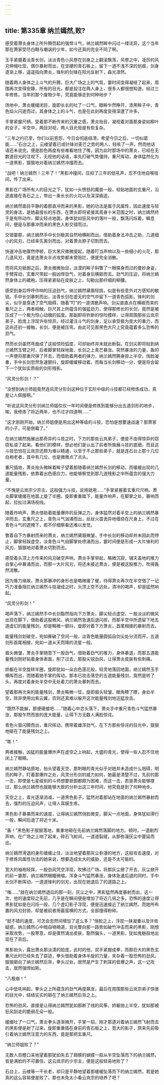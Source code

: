 ```yaml
---
---
---
```

title: 第335章 纳兰嫣然,败?
---



感受着萧炎身体上所升腾而起的强悍斗气，纳兰嫣然眸中闪过一缕诧异，这个当年那在萧家受尽白眼与嘲讽的少年，如今还真的完全不同了啊。

玉手紧握着淡青长剑，淡淡青色小风卷在剑身之上翻滚飘荡，风卷之中，凌厉的风刃伸缩吐现，偶尔暴射而出，在坚硬的青石板上，留下一道不浅不深的划痕，剑身逐渐上移，遥遥指向萧炎，锋利的剑锋在阳光反射下，森光凛然。

随着两人身体之上斗气的升腾，巨大广场之上的气氛，霎时间变得凝结了起来，周围再次变得安静，所有的目光，都是投注在两人身上，很多人都很想知道，经过三年修炼，当年的那个废物少年，究竟能够走到何种地步？

场地中，萧炎缓缓闭目，旋即长长的吐了一口气，眼眸乍然睁开，漆黑眸子中，青色焰火闪逝而过，其身体之上的斗气，也是在此刻再度变得深邃了许多。

手掌紧握尺柄，受着那不断传来的沉重之感，萧炎抬目，凝视着对面那身姿如柳叶的女子。半空中，两目对视，两人目光皆是有些复杂。

“三年之约已至，你们以前恩怨，今日会彻底结清，希望今日之后，一切纠葛能……”石台之上，云棱望着已成针锋对麦芒之势的两人，轻咳了一声，然而他话语还未说完，便是脸色再度有些难看地住了嘴，因为此时那场中的萧炎，已经在无数道目光的注视下，无视他的话语，率先打破气势僵持，重尺挥动，身体猛然化为一道黑影，狠狠地对着纳兰嫣然冲撞而去。

“战吧！纳兰嫣然！三年了！”黑影冲撞间，压抑了三年的低吼声，忍不住地自喉咙间，传了出来。

黑影在广场所有人的目光之下，犹如一头愤怒的魔兽一般，轻贴地面的玄重尺，沿途直接在青石之上，带出一条长长的火花以及深深痕迹。

纳兰嫣然面目平静的着那直冲而来的黑影，她的功法是属于风属性，因此速度与轻灵的身法，是她最擅长的东西，在萧炎即将紧接其周身十米范围之时，纳兰嫣然终于是有所动作，脚尖轻点地面，身体犹如狂风中的落叶一般，飘荡闪烁着，瞬息间，便是与那暴冲而来的黑色人影交错而过。

交错霎那，纳兰嫣然手中长剑极其自然地横削而出。借助着身法冲击之助，几道细小的风刃，已经率先离剑而出，对着萧炎脖子切割而去。

快速冲击地骤然停顿，巨大黑尺微微提起，随着叮当声响以及一些细小的火花，那几道风刃，竟是连萧炎半点攻势都未曾阻拦，便是完全消散。

而将风刃抵御之后，萧炎微微抬目，淡漠的眸子斜瞥了一眼搽身而过的曼妙身姿，手臂挥动，玄重尺带起一股凶悍劲气，对着身后横砸而去。劲气的压迫，将纳兰嫣然身体上的裙袍，压得紧紧贴在皮肤之上，勾勒出那纤细的柳腰。

感受到身后呼呼作响的压迫劲气，纳兰嫣然黛眉轻挑，似是有些意外对方感知的敏锐。手中长剑暴刺而出，淡青长剑在虚无的空气中留下一道青色弧影。锋利的剑尖，似乎是穿透了空气阻碍，随着“叮”的一道清脆声响。剑尖直直点在横砸而来的重尺之上，两者相触，巨尺其上所蕴含的强猛劲力，使得那修长的长剑，竟然是被压成了一个极为惊心动魄的弧度。那副即将折断的惊险模样，让得周围那些云岚宗弟子，脸庞上浮现许些惊异。经过灌注斗气的剑身，足以承受极为庞大的重力，而这尚还初一接触，长剑，便是被压弯。由此可见那黑色大尺上究竟蕴着多么恐怖的劲气。

然而长剑虽然弯曲成了这般惊险弧度，可却始终并未就此断裂。在剑尖即将贴到纳兰嫣然玉臂之时，后者脚掌轻跺地面，长剑之上青芒暴涨。突然暴涨的力量，轰的一声便将那重尺弹了开去，而借助着两者的弹力，纳兰嫣然腾身掠上半空，俏脸凝重，手中长剑忽然急速颤抖，旋即缓缓移动着。而每当长剑移动一分，便是将会留下一个犹如实质般的剑形残影。

“风灵分形剑！？”

“没想到纳兰师姐竟然连风灵分形剑这种位于玄阶中级的斗技都已经修炼成功，真是让人佩服啊。”

“听说这风灵分形剑纳兰师姐仅仅一年时间便是修炼到能够分出五道剑形的地步，唉，我修炼了将近两年，也不过才四道啊……”

“这才刚刚开始，纳兰师姐便是用出这种等级的斗技，恐怕是想要速战速？那萧家的小子，可是倒霉了。”

在纳兰嫣然施展出那奇异的斗技之时，下方的那些云岚弟子，便是不由得惊异的窃窃私语了起来。看他们的模样，想必他们是认出了前者所施展斗技的底细，而且这斗技恐怕在云岚宗还颇为难以精通，以至于不止那些弟子，就是连石台上那十几位白袍老者，其中有几位，也是微微点了点头。

重尺插地，萧炎抬头微眯着眸子望着那随着纳兰嫣然长剑的移动，而缓缓出现的几道能量残影，依靠着出色感应力，他能够察觉到那几道残影之中所蕴含的强大力量。

“不愧是云岚宗少宗主，这般强力斗技，说用就用……”手掌紧握着玄重尺尺柄，萧炎脚掌缓缓在地面上旋了半圈，旋即重重踏下，能量炸响声，在脚掌之处，暴响而起，拉扯过满场视线。

随着炸响声，萧炎借助着能量爆炸的反弹之力，身体猛然对着半空上的纳兰嫣然暴冲而去，玄重尺之上，青色斗气汹涌而出，丝丝火苗诡异地缠绕在尺身上，不过在青色斗气的遮掩下，若不仔细察看还难以发觉。

瞥着自下方暴射而来的萧炎，纳兰嫣然黛眉微皱，手中长剑的移动却并未因此而停止，脚掌轻跺虚空，淡青色斗气自脚掌处喷涌而出，霎时间便是形成一大片锋利的风刃，狠狠地对着萧炎切割而去。

感受着头顶上方传来的风刃破空声响，萧炎手掌举起，略微沉寂，铺天盖地的推力自掌心中暴涌而出，而那一大片风刃，将还未接近萧炎，便是被这股推力，吹得轰然消散。

因为推力缘故，萧炎那暴冲的身形也是略微缓了缓，待得萧炎再次在半空借了一记巧力准备阻拦纳兰嫣然斗技凝成之时，头顶上空不远处，清冷的喝声，却是猛然响起。

“风灵分形剑！”

喝声落下，纳兰嫣然手中长剑豁然指向下方萧炎，脚尖轻点虚空，一股淡淡的微风出现在脚下，借助着这股微风，纳兰嫣然急速后退闪掠，而那半空中所遗留下地五道虚幻的能量残剑，却是略微一颤抖，旋即对着下方萧炎，首尾相接的暴射而去。

能量残剑划破空，宛如撕破了空间一般，淡青色能量圆弧自剑尖处分流而开，五道剑形首尾相接，宛如一道从天而降的流星一般。

眉头微皱，萧炎手掌随意下一股劲气，借助着劲气的推力，身体暴退，而那五道能量残剑刚好贴着身体表面，削了过去，那股尖锐劲风，让得萧炎皮肤有些刺痛。

娇躯在半空旋转半圈，旋即犹如一朵白色莲花般，轻灵地落回地面，纳兰嫣然玉手横挥而出，而随着她手掌的挥动，那本已攻击落空的五道能量残剑，竟然是转了头，再度对着身处半空中无处着力的萧炎暴刺而去。

望着那再次来的能量残剑，萧炎略微一怔，旋即眉头轻皱，眼角瞟了瞟，身处半空，除非使用出紫云翼，否则还真难以躲开这次能量残剑地迅猛攻击。

“既然不能躲，那便硬接吧……”随着心中念头落下，萧炎手中重尺青色斗气猛然暴涨，那股乍然而放的庞大能量，让得下方无数人满脸惊诧。

青色火苗闪腾而出，重尺挥动，携带着雄浑劲气，在下方那些惊诧的目光中，狠狠地砸在了能量残剑之上。

“嘭！”

两者接触，凶猛的能量爆炸声在虚空之上响起，大盛的青光，使得一些人忍不住地闭上了眼睛。

纳兰嫣然静站原地，抬头望着天空，那刺眼的青光似乎对她并未造成什么阻碍，明亮的眸子，盯着那爆炸之处，风灵分形剑的威力如何，她最是清楚不过，先前的那一击，即使是七星级别的斗师想要抵御都颇为困难，而这一击，若是萧炎能够撑过，那么纳兰嫣然也就能够大致的分析出这三年时间，他究竟是到了何种地步。

天空之上，青光逐渐消减，一道黑色影子，猛然对着那站在地面的纳兰嫣然暴射而去，强烈的压迫风声，让得人耳膜生疼。

黑色影子暴袭而来的速度，让得纳兰嫣然俏脸微变，脚尖一点地面，身体犹如滑行一般，瞬间后退了将近十米。

“轰！”黑色影子狠狠落地，重重地砸在先前纳兰嫣然落脚的地方。顿时，一道剧烈声响，在广场之上响了起来，碎石飞射间，一道道裂缝，从那弥漫灰尘中蔓延而出。

纳兰嫣然滑退的身形缓缓止住，淡淡地望着那灰尘弥漫的地方，这般攻击速度，对于修炼风属性功法的她来说，想要造成太大的威胁，还是不太可能的。

宽大的袖袍轻挥，一股劲风凭空浮现，吹拂过广场，将那灰尘掀了开去，灰尘掀开的前一霎那，纳兰嫣然眼瞳微缩，浑身斗气猛然暴涨，身体急速后退的同时，手中长剑不断挥动，一道道锋利的剑刃，出现在她退后了的道路之上。

“嗤……”就在纳兰嫣然退后的那一刻，灰尘之中，黑影猛然再度暴射而出，这一次，他的速度较之先前，几乎是在瞬间便是增加了将近几倍之多，恐怖的速度让得黑影犹如是在闪烁一般，几个虚幻影子浮现，便是迅速接近了纳兰嫣然，而她所布置的风刃封锁，却是被前者用最蛮横的方式，全部撞得粉碎。

“挺不错的速度，可怎会忽然间增加了这么多？”俏脸之上，浮现一抹凝重以及许些疑惑，纳兰嫣然心中暗自喃喃道，目光瞥向那一路势如破竹冲击而来的黑影，刚想采取攻势，一股寒意，却是骤然涌出皮肤，豁然偏头，一道黑影，犹如鬼魅般地出现在了背后。

黑影抬头，露出萧炎那淡漠的脸庞，此时的他，双手紧握成拳，而那巨大的黑色玄重尺此时已经失去了踪迹，拳头借助着身体半旋的力量，夹杂着一股恐怖的劲风，狠狠砸向了纳兰嫣然后背，拳头过处，居然是产生了刺耳的音爆之声，这一记攻击，居然强悍如斯。

“八极崩！”

心中低吼响起，拳头之上所蕴含的劲气再度飙涨，最后在周围那些云岚宗弟子惊骇的目光中，结结实实的砸在了纳兰嫣然后背之上。

恐怖的劲风，直接是让得纳兰嫣然犹如那断了线的风筝，娇躯抛上半空，犹如那被狂风刮走的脆弱花朵一般。

缓缓吐了一口气，萧炎拳头逐渐摊开，手掌一招，刚才那道对着纳兰嫣然飞射而去的黑影便是射了过来，旋即重重插在身前的青石板之上，宽大的影子，原来先前吸引着纳兰嫣然注意力的东西，竟是那把玄重尺。

“纳兰师姐败了？”

无数人目瞪口呆地望着那犹如失去了翅膀的蝴蝶一般从半空坠落而下的纳兰嫣然，皆是满脸的不可置信，这云岚宗的少宗主，便是这般轻易地败了？

石台上，云棱等一干长老，却只是平静地望着那缓缓坠落而下的纳兰嫣然，若是她真的这么容易便是败了，那也未免太小看云岚宗的培养了吧？